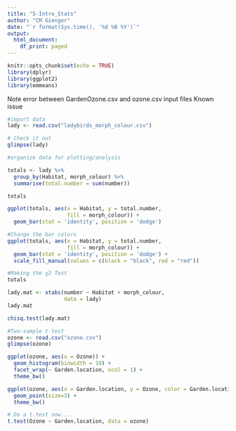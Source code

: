 ```yaml
---
title: "5-Intro_Stats"
author: "CM Gienger"
date: "`r format(Sys.time(), '%d %B %Y')`"
output:
  html_document:
    df_print: paged
---
```


```r
knitr::opts_chunk$set(echo = TRUE)
library(dplyr)
library(ggplot2)
library(emmeans)
```

Note error between GardenOzone.csv and ozone.csv input files
Known issue

```r
#import data
lady <- read.csv("ladybirds_morph_colour.csv")
```

```r
# Check it out
glimpse(lady)
```

```r
#organize data for plotting/analysis

totals <- lady %>%
  group_by(Habitat, morph_colour) %>%
  summarise(total.number = sum(number))

totals
```

```r
ggplot(totals, aes(x = Habitat, y = total.number,
                   fill = morph_colour)) +
  geom_bar(stat = 'identity', position = 'dodge')
```

```r
#Change the bar colors
ggplot(totals, aes(x = Habitat, y = total.number,
                   fill = morph_colour)) +
  geom_bar(stat = 'identity', position = 'dodge') +
  scale_fill_manual(values = c(black = "black", red = "red"))
```

```r
#Making the χ2 Test
totals
```
```r
lady.mat <- xtabs(number ~ Habitat + morph_colour,
                  data = lady)
lady.mat
```

```r
chisq.test(lady.mat)
```


```r
#Two-sample t-test
ozone <- read.csv("ozone.csv")
glimpse(ozone)
```

```r
ggplot(ozone, aes(x = Ozone)) +
  geom_histogram(binwidth = 10) +
  facet_wrap(~ Garden.location, ncol = 1) +
  theme_bw()
```
```r
ggplot(ozone, aes(x = Garden.location, y = Ozone, color = Garden.location)) +
  geom_point(size=3) +
  theme_bw()
```


```r
# Do a t.test now....
t.test(Ozone ~ Garden.location, data = ozone)
```


